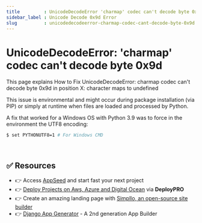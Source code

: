 ```yaml
---
title         : UnicodeDecodeError 'charmap' codec can't decode byte 0x9d
sidebar_label : Unicode Decode 0x9d Error
slug          : unicodedecodeerror-charmap-codec-cant-decode-byte-0x9d
---
```


# UnicodeDecodeError: 'charmap' codec can't decode byte 0x9d

<SubHeading>This page explains How to Fix UnicodeDecodeError: charmap codec can't decode byte 0x9d in position X: character maps to undefined</SubHeading>

This issue is environmental and might occur during package installation (via PIP) or simply at runtime when files are loaded and processed by Python. 

A fix that worked for a Windows OS with Python 3.9 was to force in the environment the UTF8 encoding:

```bash
$ set PYTHONUTF8=1 # For Windows CMD
```

<br />

## ✅ Resources 

- 👉 Access [AppSeed](https://appseed.us/) and start fast your next project
- 👉 [Deploy Projects on Aws, Azure and Digital Ocean](https://www.docs.deploypro.dev/) via **DeployPRO**
- 👉 Create an amazing landing page with [Simpllo, an open-source site builder](https://www.simpllo.com/)
- 👉 [Django App Generator](https://app-generator.dev/django/) - A 2nd generation App Builder

